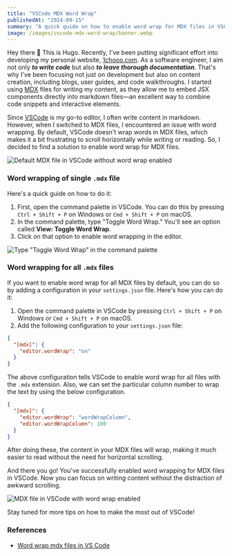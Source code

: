 ```yaml
---
title: "VSCode MDX Word Wrap"
publishedAt: "2024-09-15"
summary: "A quick guide on how to enable word wrap for MDX files in VSCode with just one simple configuration."
image: /images/vscode-mdx-word-wrap/banner.webp
---
```


Hey there 👋 This is Hugo. Recently, I've been putting significant effort into developing my personal website, [1chooo.com](https://1chooo.com). As a software engineer, I aim not only **_to write code_** but also **_to leave thorough documentation_**. That's why I've been focusing not just on development but also on content creation, including blogs, user guides, and code walkthroughs. I started using [MDX](https://mdxjs.com/) files for writing my content, as they allow me to embed JSX components directly into markdown files—an excellent way to combine code snippets and interactive elements.

Since [VSCode](https://code.visualstudio.com/) is my go-to editor, I often write content in markdown. However, when I switched to MDX files, I encountered an issue with word wrapping. By default, VSCode doesn't wrap words in MDX files, which makes it a bit frustrating to scroll horizontally while writing or reading. So, I decided to find a solution to enable word wrap for MDX files.

![Default MDX file in VSCode without word wrap enabled](/images/posts/vscode-mdx-word-wrap/before.webp)

### Word wrapping of single `.mdx` file

Here's a quick guide on how to do it:

1. First, open the command palette in VSCode. You can do this by pressing `Ctrl + Shift + P` on Windows or `Cmd + Shift + P` on macOS.
2. In the command palette, type "Toggle Word Wrap." You'll see an option called **View: Toggle Word Wrap**.
3. Click on that option to enable word wrapping in the editor.

![Type "Toggle Word Wrap" in the command palette](/images/posts/vscode-mdx-word-wrap/toogle-word-wrap.webp)

### Word wrapping for all `.mdx` files

If you want to enable word wrap for all MDX files by default, you can do so by adding a configuration in your `settings.json` file. Here's how you can do it:

1. Open the command palette in VSCode by pressing `Ctrl + Shift + P` on Windows or `Cmd + Shift + P` on macOS.
2. Add the following configuration to your `settings.json` file:

```json
{
  "[mdx]": {
    "editor.wordWrap": "on"
  }
}
```

The above configuration tells VSCode to enable word wrap for all files with the `.mdx` extension. Also, we can set the particular column number to wrap the text by using the below configuration.

```json
{
  "[mdx]": {
    "editor.wordWrap": "wordWrapColumn",
    "editor.wordWrapColumn": 100
  }
}
```

After doing these, the content in your MDX files will wrap, making it much easier to read without the need for horizontal scrolling.

And there you go! You've successfully enabled word wrapping for MDX files in VSCode. Now you can focus on writing content without the distraction of awkward scrolling.

![MDX file in VSCode with word wrap enabled](/images/posts/vscode-mdx-word-wrap/after.webp)

Stay tuned for more tips on how to make the most out of VSCode!

### References

- [Word wrap mdx files in VS Code](https://www.codewithshripal.com/tips/vs-code/how-to-word-wrap-mdx-files)
